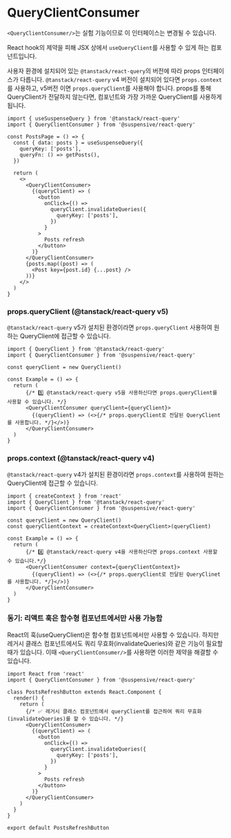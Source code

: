 
# QueryClientConsumer

<Callout type='experimental'>

`<QueryClientConsumer/>`는 실험 기능이므로 이 인터페이스는 변경될 수 있습니다.

</Callout>

React hook의 제약을 피해 JSX 상에서 `useQueryClient`를 사용할 수 있게 하는 컴포넌트입니다.

사용자 환경에 설치되어 있는 `@tanstack/react-query`의 버전에 따라 props 인터페이스가 다릅니다. `@tanstack/react-query` v4 버전이 설치되어 있다면 `props.context`를 사용하고, v5버전 이면 `props.queryClient`를 사용해야 합니다.
props를 통해 QueryClient가 전달하지 않는다면, 컴포넌트와 가장 가까운 QueryClient를 사용하게 됩니다.

```tsx /QueryClientConsumer/
import { useSuspenseQuery } from '@tanstack/react-query'
import { QueryClientConsumer } from '@suspensive/react-query'

const PostsPage = () => {
  const { data: posts } = useSuspenseQuery({
    queryKey: ['posts'],
    queryFn: () => getPosts(),
  })

  return (
    <>
      <QueryClientConsumer>
        {(queryClient) => (
          <button
            onClick={() =>
              queryClient.invalidateQueries({
                queryKey: ['posts'],
              })
            }
          >
            Posts refresh
          </button>
        )}
      </QueryClientConsumer>
      {posts.map((post) => (
        <Post key={post.id} {...post} />
      ))}
    </>
  )
}
```

### props.queryClient (@tanstack/react-query v5)

`@tanstack/react-query` v5가 설치된 환경이라면 `props.queryClient` 사용하여 원하는 QueryClient에 접근할 수 있습니다.

```tsx /QueryClientConsumer/
import { QueryClient } from '@tanstack/react-query'
import { QueryClientConsumer } from '@suspensive/react-query'

const queryClient = new QueryClient()

const Example = () => {
  return (
      {/* 5️⃣ @tanstack/react-query v5을 사용하신다면 props.queryClient를 사용할 수 있습니다. */}
      <QueryClientConsumer queryClient={queryClient}>
        {(queryClient) => (<>{/* props.queryClient로 전달된 QueryClient를 사용합니다. */}</>)}
      </QueryClientConsumer>
  )
}
```

### props.context (@tanstack/react-query v4)

`@tanstack/react-query` v4가 설치된 환경이라면 `props.context`를 사용하여 원하는 QueryClient에 접근할 수 있습니다.

```tsx /QueryClientConsumer/
import { createContext } from 'react'
import { QueryClient } from '@tanstack/react-query'
import { QueryClientConsumer } from '@suspensive/react-query'

const queryClient = new QueryClient()
const queryClientContext = createContext<QueryClient>(queryClient)

const Example = () => {
  return (
      {/* 4️⃣ @tanstack/react-query v4을 사용하신다면 props.context 사용할 수 있습니다.*/}
      <QueryClientConsumer context={queryClientContext}>
        {(queryClient) => (<>{/* props.queryClient로 전달된 QueryClinet를 사용합니다. */}</>)}
      </QueryClientConsumer>
  )
}
```

### 동기: 리액트 훅은 함수형 컴포넌트에서만 사용 가능함

React의 훅(useQueryClient)은 함수형 컴포넌트에서만 사용할 수 있습니다. 하지만 레거시 클래스 컴포넌트에서도 쿼리 무효화(invalidateQueries)와 같은 기능이 필요할 때가 있습니다. 이때 `<QueryClientConsumer/>`를 사용하면 이러한 제약을 해결할 수 있습니다.

```tsx /QueryClientConsumer/
import React from 'react'
import { QueryClientConsumer } from '@suspensive/react-query'

class PostsRefreshButton extends React.Component {
  render() {
    return (
      {/* ✅ 레거시 클래스 컴포넌트에서 queryClient를 접근하여 쿼리 무효화(invalidateQueries)를 할 수 있습니다. */}
      <QueryClientConsumer>
        {(queryClient) => (
          <button
            onClick={() =>
              queryClient.invalidateQueries({
                queryKey: ['posts'],
              })
            }
          >
            Posts refresh
          </button>
        )}
      </QueryClientConsumer>
    )
  }
}

export default PostsRefreshButton
```
